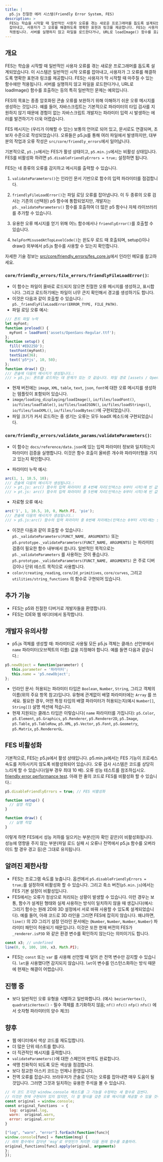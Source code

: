 ```yaml
---
title: |
  p5.js 친절한 에러 시스템(Friendly Error System, FES)
description: >
  FES는 학습을 시작할 때 일반적인 사용자 오류를 겪는 새로운 프로그래머를 돕도록 설계되었습니다. 이 시스템은 일반적인 시작 오류를
  잡아내고, 사용자가 그 오류를 해결하도록 명확한 표현과 링크를 제공합니다. FES는 사용자가 막 시작할 때 마주칠 수 있는 함수에만
  적용됩니다. 서버를 실행하지 않고 파일을 로드한다거나, URL로 loadImage() 함수를 호출하는 등의 특히 일반적인 문제는 예외입니다.
---
```



## 개요

FES는 학습을 시작할 때 일반적인 사용자 오류를 겪는 새로운 프로그래머를 돕도록 설계되었습니다. 이 시스템은 일반적인 시작 오류를 잡아내고, 사용자가 그 오류를 해결하도록 명확한 표현과 링크를 제공합니다. FES는 사용자가 막 시작할 때 마주칠 수 있는 함수에만 적용됩니다. 서버를 실행하지 않고 파일을 로드한다거나, URL로 loadImage() 함수를 호출하는 등의 특히 일반적인 문제는 예외입니다.

FES의 목표는 종종 암호화된 콘솔 오류를 보완하기 위해 이해하기 쉬운 오류 메시지를 생성하는 것입니다. 예를 들어, 자바스크립트는 기본적으로 파라미터의 타입 검사를 지원하지 않기 때문에 경험이 없는 자바스크립트 개발자는 파라미터 입력 시 발생하는 에러를 발견하기가 더욱 어렵습니다.

FES 메시지는 (우리가 이해할 수 있는) 보통의 언어로 되어 있고, 문서로도 연결되며, 초보자 수준으로 작성되었습니다. 오류들은 p5.js를 통해 여러 파일에서 발생하지만, 대부분의 작업과 오류 작성은 `src/core/friendly_errors`에서 일어납니다.

기본적으로, `p5.js`에서는 FES가 활성 상태이고, `p5.min.js`에서는 비활성 상태입니다. FES를 비활성화 하려면 `p5.disableFriendlyErrors = true;` 설정하면 됩니다.

FES는 네 종류의 오류를 감지하고 메시지를 출력할 수 있습니다.

1. `validateParameters()`는 인라인 문서 기반으로 함수의 입력 파라미터를 점검합니다.

2. `friendlyFileLoadError()`는 파일 로딩 오류를 잡아냅니다. 이 두 종류의 오류 검사는 기존의 (선택된) p5 함수에 통합되었지만, 개발자는 `p5._validateParameters()` 함수를 호출하여 더 많은 p5 함수나 자체 라이브러리를 추가할 수 있습니다.

3. 유용한 오류 메시지를 얻기 위해 어느 함수에서나 `friendlyError()`를 호출할 수 있습니다.

4. `helpForMisusedAtTopLevelCode()`는 윈도우 로드 때 호출되며, setup()이나 draw() 외부에서 p5.js 함수를 사용할 수 있는지 확인합니다.

자세한 기술 정보는 [src/core/friendly\_errors/fes\_core.js](https://github.com/processing/p5.js/blob/main/src/core/friendly_errors/fes_core.js)에서 인라인 메모를 참고하세요.

### `core/friendly_errors/file_errors/friendlyFileLoadError()`:

* 이 함수는 파일이 올바로 로드되지 않으면 친절한 오류 메시지를 생성하고, 표시합니다. 그리고 로드하기에는 파일이 너무 큰지 확인해서 경고를 생성하기도 합니다.
* 이것은 다음과 같이 호출할 수 있습니다.: `p5._friendlyFileLoadError(ERROR_TYPE, FILE_PATH)`.
* 파일 로딩 오류 예시:

```javascript
/// 폰트 파일 누락
let myFont;
function preload() {
  myFont = loadFont('assets/OpenSans-Regular.ttf');
};
function setup() {
  fill('#ED225D');
  textFont(myFont);
  textSize(36);
  text('p5*js', 10, 50);
};
function draw() {};
/// 콘솔에 다음의 메시지가 생성됩니다.:
/// > p5.js: 폰트를 로드하는 데 문제가 있는 것 같습니다. 파일 경로 [assets / OpenSans-Regular.ttf]가 올바른지, 폰트를 온라인 호스팅하는지, 또는 로컬 서버가 실행 중인지 확인하십시오.

```

* 현재 버전에는 `image`, `XML`, `table`, `text`, `json`, `font`에 대한 오류 메시지를 생성하는 템플릿이 포함되어 있습니다.
* `image/loading_displaying/loadImage()`, `io/files/loadFont()`, `io/files/loadTable()`, `io/files/loadJSON()`, `io/files/loadStrings()`, `io/files/loadXML()`, `io/files/loadBytes()`에 구현되었습니다.
* 파일 크기가 커서 로드하는 중 생기는 오류는 모두 loadX 메소드에 구현되었습니다.

### `core/friendly_errors/validate_params/validateParameters()`:

* 이 함수는 `docs/reference/data.json`에 있는 입력 파라미터 정보와 일치하는지 파라미터 검증을 실행합니다. 이것은 함수 호출이 올바른 개수와 파라미터형을 가지고 있는지 확인합니다.

* 파라미터 누락 예시:

```javascript
arc(1, 1, 10.5, 10);
/// 콘솔에 다음의 메시지가 생성됩니다.:
/// > pt.js: arc() 함수의 입력 파라미터 중 4번째 자리(인덱스는 0부터 시작)에 빈 값이 들어온 것 같습니다. 의도한 것이 아니라면, 이것은 종종 범위의 문제입니다.: [https://p5js.org/examples/data-variable-scope.html]. [http://p5js.org/reference/#p5/arc]
/// > pt.js: arc() 함수의 입력 파라미터 중 5번째 자리(인덱스는 0부터 시작)에 빈 값이 들어온 것 같습니다. 의도한 것이 아니라면, 이것은 종종 범위의 문제입니다.: [https://p5js.org/examples/data-variable-scope.html]. [http://p5js.org/reference/#p5/arc]

```

* 자료형 오류 예시:

```javascript
arc('1', 1, 10.5, 10, 0, Math.PI, 'pie');
/// 콘솔에 다음의 메시지가 생성됩니다.:
/// > p5.js:arc() 함수의 입력 파라미터 중 0번째 자리에는(인덱스는 0부터 시작)에는 숫자가 들어와야 하는데 문자열이 들어왔습니다. [http://p5js.org/reference/#p5/arc]
```

* 이것은 다음과 같이 호출할 수 있습니다.: `p5._validateParameters(FUNCT_NAME, ARGUMENTS)` 또는 `p5.prototype._validateParameters(FUNCT_NAME, ARGUMENTS)` 는 파라미터 검증이 필요한 함수 내부에서 씁니다. 일반적인 목적으로는 `p5._validateParameters` 를 사용하는 것이 좋습니다. `p5.prototype._validateParameters(FUNCT_NAME, ARGUMENTS)` 은 주로 디버깅이나 단위 테스트 목적으로 사용합니다.
* `color/creating_reading`, `core/2d_primitives`, `core/curves`, 그리고 `utilities/string_functions` 의 함수로 구현되어 있습니다.

## 추가 기능

* FES는 p5와 친절한 디버거로 개발자들을 환영합니다.
* FES는 IDE와 웹 에디터에서 동작합니다.

## 개발자 유의사항

* p5.js 객체를 생성할 때: 파라미터로 사용될 모든 p5.js 객체는 클래스 선언부에서 `name` 파라미터(오브젝트의 이름) 값을 지정해야 합니다. 예를 들면 다음과 같습니다.:

```javascript
p5.newObject = function(parameter) {
   this.parameter = '파라미터';
   this.name = 'p5.newObject';
};
```

* 인라인 문서: 허용되는 파라미터 타입은 `Boolean`, `Number`, `String`, 그리고 객체의 이름(위의 주요 항목 참고)입니다. 유형에 관계없이 배열 파라미터에는 `Array` 를 쓰세요. 필요한 경우, 어떤 특정 타입의 배열 파라미터가 허용되는지(예시 `Number[]`, `String[]`) 설명 섹션에 적습니다.
* 현재 지원되는 클래스 타입은 이렇습니다( `name` 파라미터를 가집니다): `p5.Color`, `p5.Element`, `p5.Graphics`, `p5.Renderer`, `p5.Renderer2D`, `p5.Image`, `p5.Table`, `p5.TableRow`, `p5.XML`, `p5.Vector`, `p5.Font`, `p5.Geometry`, `p5.Matrix`, `p5.RendererGL`.

## FES 비활성화

기본적으로, FES는 p5.js에서 활성 상태입니다. p5.min.js에서는 FES 기능이 프로세스 속도를 저하시키지 않도록 비활성화되어 있습니다. 오류 검사 시스템은 코드를 상당히 느리게 할 수 있습니다(일부 경우 최대 10 배). 오류 성능 테스트를 참조하십시오. [friendly error performance test](https://github.com/processing/p5.js-website/tree/main/src/assets/learn/performance/code/friendly-error-system/).
아래 한 줄의 코드로 FES를 비활성화 할 수 있습니다.:

```javascript
p5.disableFriendlyErrors = true; // FES 비활성화

function setup() {
  // 설정 작업
}

function draw() {
  // 실행 작업
}
```

이렇게 하면 FES에서 성능 저하를 일으키는 부분(인자 확인 같은)이 비활성화됩니다. 성능에 영향을 주지 않는 부분(파일 로드 실패 시 오류나 전역에서 p5.js 함수를 오버라이드 할 경우 경고 등)은 그대로 유지됩니다.

## 알려진 제한사항

* FES는 프로그램 속도를 늦춥니다. 옵션에서 `p5.disableFriendlyErrors = true;`를 설정하여 비활성화 할 수 있습니다. 그리고 축소 버전(`p5.min.js`)에서는 FES 기본 설정이 비활성입니다.
* FES에서는 오류가 정상으로 처리되는 상황이 발생할 수 있습니다. 이런 경우는 보통, 함수가 설계된 형태와 실제 사용하는 방식이 일치하지 않을 때 생깁니다(예시: 그리기 함수는 원래 2D와 3D 설정에서 서로 바꿔 사용할 수 있도록 설계되었습니다). 예를 들어, 아래 코드로 3D 라인을 그리면 FES에 잡히지 않습니다. 왜냐하면, `line()` 의 2D 그리기 설정 인라인 문서에는 (`Number`, `Number`, `Number`, `Number`) 파라미터 패턴이 허용되기 때문입니다. 이것은 또한 현재 버전의 FES가 `_renderer.isP3D` 와 같은 환경 변수를 확인하지 않는다는 의미이기도 합니다.

```javascript
const x3; // undefined
line(0, 0, 100, 100, x3, Math.PI);
```

* FES는 `const` 또는 `var` 를 사용해 선언할 때 덮어 쓴 전역 변수만 감지할 수 있습니다. `let`을 사용했다면 감지되지 않습니다. `let`이 변수를 인스턴스화하는 방식 때문에 현재는 해결이 어렵습니다.

## 진행 중

* 보다 일반적인 오류 유형을 식별하고 일반화합니다. (예시: `bezierVertex()`, `quadraticVertex()` - 필수 객체를 초기화하지 않음; `nf()` `nfc()` `nfp()` `nfs()` 에서 숫자형 파라미터의 양수 체크)

## 향후

* 웹 에디터에서 색상 코드를 재도입합니다.
* 더 많은 단위 테스트를 합니다.
* 더 직관적인 메시지를 출력합니다.
* `validateParameters()`에 대한 스페인어 번역도 완료합니다.
* 색맹 친화적이 되도록 모든 색상을 점검합니다.
* 보다 정교한 아스키 코드는 언제나 환영입니다.
* 전역 오류를 잡습니다. 브라우저가 콘솔로 던지는 오류를 잡아내면 매우 도움이 될 것입니다. 그러면 그것과 일치하는 유용한 주석을 볼 수 있습니다.

```javascript
// 이 코드 조각은 window.console 메소드를 그 기능을 수정하는 새 함수로 감싼다.
// 이것은 현재 구현되어 있지 않지만, 더 잘 형식을 갖춘 오류 메시지를 제공할 수 있을 것이다.
const original = window.console;
const original_functions  = {
  log: original.log,
  warn:  original.warn,
  error: original.error
}

["log", "warn", "error"].forEach(function(func){
window.console[func] = function(msg) {
// 래퍼 함수에서 잡아낸 'msg'로 무엇인가 처리한 다음 원래 함수를 호출하라.
original_functions[func].apply(original, arguments)
};
});
```
